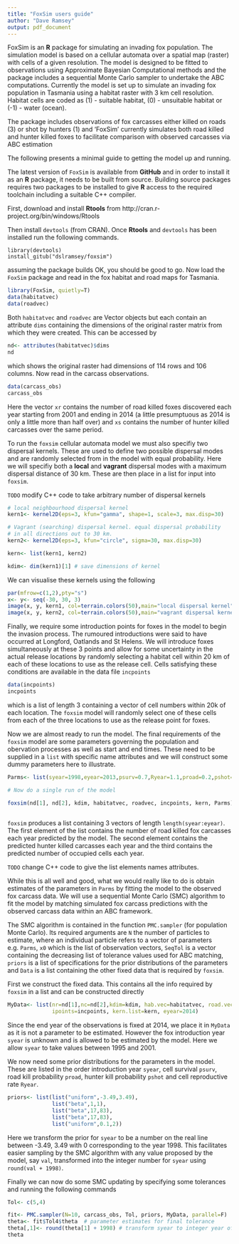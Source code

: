 ```yaml
---
title: "FoxSim users guide"
author: "Dave Ramsey"
output: pdf_document
---
```


FoxSim is an **R** package for simulating an invading fox population. The simulation model is based on a cellular automata over a spatial map (raster) with cells of a given resolution.  The model is designed to be fitted to observations using Approximate Bayesian Computational methods and the package includes a sequential Monte Carlo sampler to undertake the ABC computations.  Currently the model is set up to simulate an invading fox population in Tasmania using a habitat raster with 3 km cell resolution.  Habitat cells are coded as (1) - suitable habitat, (0) - unsuitable habitat or (-1) - water (ocean).

The package includes observations of fox carcasses either killed on roads (3) or shot by hunters (1) and 'FoxSim' currently simulates both road killed and hunter killed foxes to facilitate comparison with observed carcasses via ABC estimation

The following presents a minimal guide to getting the model up and running.

The latest version of `FoxSim` is available from **GitHub** and in order to install it as an **R** package, it needs to be built from source.   Building source packages requires two packages to be installed to give **R** access to the required toolchain including a suitable C++ compiler.

First, download and install **Rtools** from http://cran.r-project.org/bin/windows/Rtools

Then install `devtools` (from CRAN).  Once **Rtools** and `devtools` has been installed run the following commands.

`library(devtools)`  
`install_gitub("dslramsey/foxsim")`

assuming the package builds OK, you should be good to go. Now load the `FoxSim` package and read in the fox habitat and road maps for Tasmania.

```r
library(FoxSim, quietly=T)
data(habitatvec)
data(roadvec)

```
Both `habitatvec` and `roadvec` are Vector objects but each contain an attribute `dims` containing the dimensions of the original raster matrix from which they were created.  This can be accessed by

```r
nd<- attributes(habitatvec)$dims
nd
```

which shows the original raster had dimensions of 114 rows and 106 columns.  Now read in the carcass observations.
```r
data(carcass_obs)
carcass_obs
```

Here the vector `xr` contains the number of road killed foxes discovered each year starting from 2001 and ending in 2014 (a little presumptuous as 2014 is only a little more than half over) and `xs` contains the number of hunter killed carcasses over the same period.


To run the `foxsim` cellular automata model we must also specifiy two dispersal kernels.  These are used to define two possible dispersal modes and are randomly selected from in the model with equal probability.  Here we will specifiy both a **local** and **vagrant** dispersal modes with a maximum dispersal distance of 30 km.  These are then place in a list for input into `foxsim`.

`TODO` modify C++ code to take arbitrary number of dispersal kernels

```r
# local neighbourhood dispersal kernel
kern1<- kernel2D(eps=3, kfun="gamma", shape=1, scale=3, max.disp=30)

# Vagrant (searching) dispersal kernel. equal dispersal probability  
# in all directions out to 30 km.
kern2<- kernel2D(eps=3, kfun="circle", sigma=30, max.disp=30)

kern<- list(kern1, kern2)

kdim<- dim(kern1)[1] # save dimensions of kernel

```

We can visualise these kernels using the following 

```r
par(mfrow=c(1,2),pty="s")
x<- y<- seq(-30, 30, 3)
image(x, y, kern1, col=terrain.colors(50),main="local dispersal kernel")
image(x, y, kern2, col=terrain.colors(50),main="vagrant dispersal kernel")

```

Finally, we require some introduction points for foxes in the model to begin the invasion process.  The rumoured introductions were said to have occurred at Longford, Oatlands and St Helens.   We will introduce foxes simultaneously at these 3 points and allow for some uncertainty in the actual release locations by randomly selecting a habitat cell within 20 km of each of these locations to use as the release cell.  Cells satisfying these conditions are available in the data file `incpoints`

```r
data(incpoints)
incpoints
```

which is a list of length 3 containing a vector of cell numbers within 20k of each location.  The `foxsim` model will randomly select one of these cells from each of the three locations to use as the release point for foxes.

Now we are almost ready to run the model.  The final requirements of the `foxsim` model are some parameters governing the population and obervation processes as well as start and end times. These need to be supplied in a `list` with specific name attributes and we will construct some dummy parameters here to illustrate.

```r
Parms<- list(syear=1998,eyear=2013,psurv=0.7,Ryear=1.1,proad=0.2,pshot=0.1)

# Now do a single run of the model

foxsim(nd[1], nd[2], kdim, habitatvec, roadvec, incpoints, kern, Parms)
       
```

`foxsim` produces a list containing 3 vectors of length `length(syear:eyear)`.  The first element of the list contains the number of road killed fox carcasses each year predicted by the model.  The second element contains the predicted hunter killed carcasses each year and the third contains the predicted number of occupied cells each year.

`TODO`  change C++ code to give the list elements names attributes.

While this is all well and good, what we would really like to do is obtain estimates of the parameters in `Parms` by fitting the model to the observed fox carcass data.  We will use a sequential Monte Carlo (SMC) algorithm to fit the model by matching simulated fox carcass predictions with the observed carcass data within an ABC framework.

The SMC algorithm is contained in the function `PMC.sampler` (for population Monte Carlo).  Its required arguments are `N` the number of particles to estimate, where an individual particle refers to a vector of parameters e.g. `Parms`, `x0` which is the list of observation vectors, `SeqTol` is a vector containing the decreasing list of tolerance values used for ABC matching, `priors` is a list of specifications for the prior distributions of the parameters and `Data` is a list containing the other fixed data that is required by `foxsim`.

First we construct the fixed data.  This contains all the info required by `foxsim` in a list and can be constructed directly

```r
MyData<- list(nr=nd[1],nc=nd[2],kdim=kdim, hab.vec=habitatvec, road.vec=roadvec,  
              ipoints=incpoints, kern.list=kern, eyear=2014)

```

Since the end year of the observations is fixed at 2014, we place it in `MyData` as it is not a parameter to be estimated.  However the fox introduction year `syear` is unknown and is allowed to be estimated by the model.  Here we allow `syear` to take values between 1995 and 2001.

We now need some prior distributions for the parameters in the model.  These are listed in the order introduction year `syear`, cell survival `psurv`, road kill probability `proad`, hunter kill probability `pshot` and cell reproductive rate `Ryear`.


```r
priors<- list(list("uniform",-3.49,3.49),
              list("beta",1,1),
              list("beta",17,83),
              list("beta",17,83),
              list("uniform",0.1,2))
```

Here we transform the prior for `syear` to be a number on the real line between -3.49, 3.49 with 0 corresponding to the year 1998.  This facilitates easier sampling by the SMC algorithm with any value proposed by the model, say `val`, transformed into the integer number for `syear` using `round(val + 1998)`.

Finally we can now do some SMC updating by specifying some tolerances and running the following commands

```r
Tol<- c(5,4)

fit<- PMC.sampler(N=10, carcass_obs, Tol, priors, MyData, parallel=F)
theta<- fit$Tol4$theta  # parameter estimates for final tolerance
theta[,1]<- round(theta[1] + 1998) # transform syear to integer year of intro.
theta

```


